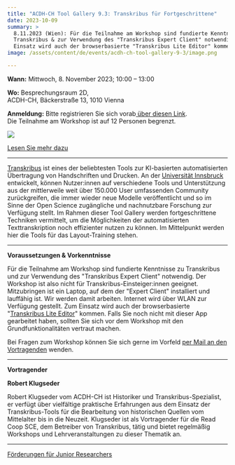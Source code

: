```yaml
---
title: "ACDH-CH Tool Gallery 9.3: Transkribus für Fortgeschrittene"
date: 2023-10-09
summary: >
  8.11.2023 (Wien): Für die Teilnahme am Workshop sind fundierte Kenntnisse zu
  Transkribus & zur Verwendung des "Transkribus Expert Client" notwendig. Zum
  Einsatz wird auch der browserbasierte "Transkribus Lite Editor" kommen.
image: /assets/content/de/events/acdh-ch-tool-gallery-9-3/image.png

---
```


**Wann:** Mittwoch, 8. November 2023; 10:00 – 13:00

**Wo:** Besprechungsraum 2D,\
ACDH-CH, Bäckerstraße 13, 1010 Vienna

**Anmeldung:** Bitte registrieren Sie sich vorab[ über diesen Link](https://www.oeaw.ac.at/acdh/events/registration/tool-gallery-registration).\
Die Teilnahme am Workshop ist auf 12 Personen begrenzt.

![](/assets/content/de/events/acdh-ch-tool-gallery-9-3/funding-transkribus-de-final-v2.0-1-1024x576.png)

[Lesen Sie mehr dazu](/funding-opportunities-for-junior-researcher/)

***

[Transkribus](https://readcoop.eu/de/transkribus/) ist eines der beliebtesten Tools zur KI-basierten automatisierten Übertragung von Handschriften und Drucken. An der [Universität Innsbruck](/consortium/university-of-innsbruck/) entwickelt, können Nutzer:innen auf verschiedene Tools und Unterstützung aus der mittlerweile weit über 150.000 User umfassenden Community zurückgreifen, die immer wieder neue Modelle veröffentlicht und so im Sinne der Open Science zugängliche und nachnutzbare Forschung zur Verfügung stellt. Im Rahmen dieser Tool Gallery werden fortgeschrittene Techniken vermittelt, um die Möglichkeiten der automatisierten Texttranskription noch effizienter nutzen zu können. Im Mittelpunkt werden hier die Tools für das Layout-Training stehen.

***

**Voraussetzungen & Vorkenntnisse**

Für die Teilnahme am Workshop sind fundierte Kenntnisse zu Transkribus und zur Verwendung des "Transkribus Expert Client" notwendig. Der Workshop ist also nicht für Transkribus-Einsteiger:innen geeignet. Mitzubringen ist ein Laptop, auf dem der "Expert Client" installiert und lauffähig ist. Wir werden damit arbeiten. Internet wird über WLAN zur Verfügung gestellt. Zum Einsatz wird auch der browserbasierte "[Transkribus Lite Editor](https://app.transkribus.eu/)" kommen. Falls Sie noch nicht mit dieser App gearbeitet haben, sollten Sie sich vor dem Workshop mit den Grundfunktionalitäten vertraut machen.

Bei Fragen zum Workshop können Sie sich gerne im Vorfeld [per Mail an den Vortragenden](mailto:robert.klugseder@oeaw.ac.at) wenden.

***

**Vortragender**

**Robert Klugseder**

Robert Klugseder vom ACDH-CH ist Historiker und Transkribus-Spezialist, er verfügt über vielfältige praktische Erfahrungen aus dem Einsatz der Transkribus-Tools für die Bearbeitung von historischen Quellen vom Mittelalter bis in die Neuzeit. Klugseder ist als Vortragender für die Read Coop SCE, dem Betreiber von Transkribus, tätig und bietet regelmäßig Workshops und Lehrveranstaltungen zu dieser Thematik an.

***

[Förderungen für Junior Researchers](/funding-opportunities-for-junior-researcher/)
